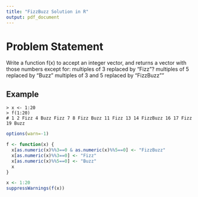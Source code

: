 ```yaml
---
title: "FizzBuzz Solution in R"
output: pdf_document
---
```


# Problem Statement

Write a function f(x) to accept an integer vector, and returns a vector with those numbers except for: 
   multiples of 3 replaced by "Fizz"? 
   multiples of 5 replaced by "Buzz" 
   multiples of 3 and 5 replaced by "FizzBuzz""
   
## Example

    > x <- 1:20
    > f(1:20) 
    # 1 2 Fizz 4 Buzz Fizz 7 8 Fizz Buzz 11 Fizz 13 14 FizzBuzz 16 17 Fizz 19 Buzz



```r
options(warn=-1)

f <- function(x) {
  x[as.numeric(x)%%3==0 & as.numeric(x)%%5==0] <- "FizzBuzz"
  x[as.numeric(x)%%3==0] <- "Fizz"
  x[as.numeric(x)%%5==0] <- "Buzz"
  x  
}

x <- 1:20
suppressWarnings(f(x))

```
